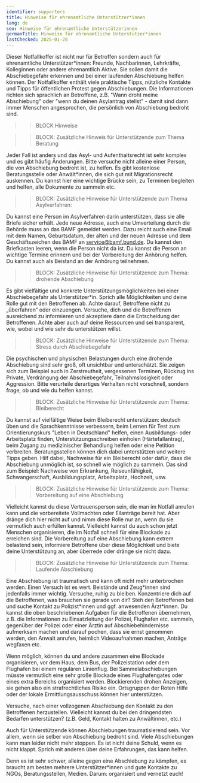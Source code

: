 ```yaml
---
identifier: supporters
title: Hinweise für ehrenamtliche Unterstützer*innen
lang: de
seo: Hinweise für ehrenamtliche Unterstützerinnen
germanTitle: Hinweise für ehrenamtliche Unterstützer*innen
lastChecked: 2025-01-28
---
```


<Block identifier="supporters"/>

<AffectedKitLink/>

Dieser Notfallkoffer ist nicht nur für Betroffen sondern auch für ehrenamtliche Unterstützer\*innen: Freunde, Nachbarinnen, Lehrkräfte, Kolleginnen oder andere ehrenamtlich Aktive. 
Sie sollen damit die Abschiebegefahr erkennen und bei einer laufenden Abschiebung helfen können. 
Der Notfallkoffer enthält viele praktische Tipps, nützliche Kontakte und Tipps für öffentlichen Protest gegen Abschiebungen.
Die Informationen richten sich sprachlich an Betroffene, z.B. "Wann droht meine Abschiebung" oder "wenn du deinen Asylantrag stellst" - damit sind dann immer Menschen angesprochen, die persönlich von Abschiebung bedroht sind. 

>> BLOCK Hinweise


>> BLOCK: Zusätzliche Hinweis für Unterstützende zum Thema Beratung

Jeder Fall ist anders und das Asyl- und Aufenthaltsrecht ist sehr komplex und es gibt häufig Änderungen. Bitte versuche nicht alleine einer Person, die von Abschiebung bedroht ist, zu helfen. Es gibt kostenlose Beratungsstelle oder Anwält*innen, die sich gut mit Migrationsrecht auskennen. Du kannst hier eine wichtige Brücke sein, zu Terminen begleiten und helfen, alle Dokumente zu sammeln etc.

>> BLOCK: Zusätzliche Hinweise für Unterstützende zum Thema Asylverfahren:

Du kannst eine Person im Asylverfahren darin unterstützen, dass sie alle Briefe sicher erhält. Jede neue Adresse, auch eine Umverteilung durch die Behörde muss an das BAMF gemeldet werden. Dazu reicht auch eine Email mit dem Namen, Geburtsdatum, der alten und der neuen Adresse und dem Geschäftszeichen des BAMF an service@bamf.bund.de. Du kannst den Briefkasten leeren, wenn die Person nicht da ist. Du kannst die Person an wichtige Termine erinnern und bei der Vorbereitung der Anhörung helfen. Du kannst auch als Beistand an der Anhörung teilnehmen. 

<ExternalShortLink identifier="support_interview" />


>> BLOCK: Zusätzliche Hinweise für Unterstützende zum Thema: drohende Abschiebung

Es gibt vielfältige und konkrete Unterstützungsmöglichkeiten bei einer Abschiebegefahr als Unterstützer\*in.
Sprich alle Möglichkeiten und deine Rolle gut mit den Betroffenen ab. Achte darauf, Betroffene nicht zu „überfahren“ oder einzuengen. Versuche, dich und die Betroffenen ausreichend zu informieren und akzeptiere dann die Entscheidung der Betroffenen.
Achte aber auch auf deine Ressourcen und sei transparent, wie, wobei und wie sehr du unterstützen willst.


>> BLOCK: Zusätzliche Hinweise für Unterstützende zum Thema: Stress durch Abschiebegefahr

Die psychischen und physischen Belastungen durch eine drohende Abschiebung sind sehr groß, oft unsichtbar und unterschätzt. Sie zeigen sich zum Beispiel auch in Zerstreutheit, vergessenen Terminen, Rückzug ins Private, Verdrängung der Abschiebegefahr, Teilnahmslosigkeit oder Aggression. Bitte verurteile derartiges Verhalten nicht vorschnell, sondern frage, ob und wie du helfen kannst. 


>> BLOCK: Zusätzliche Hinweise für Unterstützende zum Thema: Bleiberecht

Du kannst auf vielfältige Weise beim Bleiberecht unterstützen: deutsch üben und die Sprachkenntnisse verbessern, beim Lernen für Test zum Orientierungskurs "Leben in Deutschland" helfen, einen Ausbildungs- oder Arbeitsplatz finden, Unterstützungsschreiben einholen (Härtefallantrag), beim Zugang zu medizinischer Behandlung helfen oder eine Petition verbreiten. Beratungsstellen können dich dabei unterstützen und weitere Tipps geben. Hilf dabei, Nachweise für ein Bleiberecht oder dafür, dass die Abschiebung unmöglich ist, so schnell wie möglich zu sammeln. Das sind zum Beispiel: Nachweise von Erkrankung, Reiseunfähigkeit, Schwangerschaft, Ausbildungsplatz, Arbeitsplatz, Hochzeit, usw.


>> BLOCK: Zusätzliche Hinweise für Unterstützende zum Thema: Vorbereitung auf eine Abschiebung

Vielleicht kannst du diese Vertrauensperson sein, die man im Notfall anrufen kann und die vorbereitete Vollmachten oder Eilanträge bereit hat. Aber dränge dich hier nicht auf und nimm diese Rolle nur an, wenn du sie vermutlich auch erfüllen kannst.  Vielleicht kannst du auch schon jetzt Menschen organisieren, die im Notfall schnell für eine Blockade zu erreichen sind. 
Die Vorbereitung auf eine Abschiebung kann extrem belastend sein, informiere Betroffene über diese Möglichkeit und biete deine Unterstützung an, aber überrede oder dränge sie nicht dazu.


>> BLOCK: Zusätzliche Hinweise für Unterstützende zum Thema: Laufende Abschiebung

Eine Abschiebung ist traumatisch und kann oft nicht mehr unterbrochen werden. Einen Versuch ist es wert.
Beistände und Zeug\*innen sind jedenfalls immer wichtig. 
Versuche, ruhig zu bleiben.
Konzentriere dich auf die Betroffenen, was brauchen sie gerade von dir? Steh den Betroffenen bei und suche Kontakt zu Polizist\*innen und ggf. anwesenden Ärzt\*innen.
Du kannst die oben beschriebenen Aufgaben für die Betroffenen übernehmen, z.B. die Informationen zu Einsatzleitung der Polizei, Flughafen etc. sammeln, gegenüber der Polizei oder einer Ärztin auf Abschiebehindernisse aufmerksam machen und darauf pochen, dass sie ernst genommen werden, den Anwalt anrufen, heimlich Videoaufnahmen machen, Anträge wegfaxen etc. 

Wenn möglich, können du und andere zusammen eine Blockade organisieren, vor dem Haus, dem Bus, der Polizeistation oder dem Flughafen bei einem regulären Linienflug. Bei Sammelabschiebungen müsste vermutlich eine sehr große Blockade eines Flughafengates oder eines extra Bereichs organisiert werden. Blockierenden drohen Anzeigen, sie gehen also ein strafrechtliches Risiko ein. 
Ortsgruppen der Roten Hilfe oder der lokale Ermittlungsausschuss können hier unterstützen.

Versuche, nach einer vollzogenen Abschiebung den Kontakt zu den Betroffenen herzustellen. Vielleicht kannst du bei den dringendsten Bedarfen unterstützen? (z.B. Geld, Kontakt halten zu Anwältinnen, etc.)

Auch für Unterstützende können Abschiebungen traumatisierend sein. Vor allem, wenn sie selber von Abschiebung bedroht sind. Viele Abschiebungen kann man leider nicht mehr stoppen. Es ist nicht deine Schuld, wenn es nicht klappt. Sprich mit anderen über deine Erfahrungen, das kann helfen.

Denn es ist sehr schwer, alleine gegen eine Abschiebung zu kämpfen, es braucht am besten mehrere Unterstützer\*innen und gute Kontakte zu NGOs, Beratungsstellen, Medien. Darum: organisiert und vernetzt euch!
